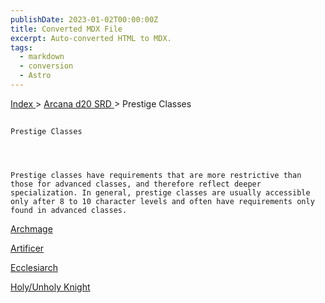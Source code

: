 ```yaml
---
publishDate: 2023-01-02T00:00:00Z
title: Converted MDX File
excerpt: Auto-converted HTML to MDX.
tags:
  - markdown
  - conversion
  - Astro
---
```







[
      Index
     ](-index)
     >
     [
      Arcana d20 SRD
     ](arcana-d20-srd-index)
     > Prestige Classes
    




## 
    Prestige Classes
   



    Prestige classes have requirements that are more restrictive than those for advanced classes, and therefore reflect deeper specialization. In general, prestige classes are usually accessible only after 8 to 10 character levels and often have requirements only found in advanced classes.
   



[
     Archmage
    ](arcana-d20-srd-prestige-classes-archmage)




[
     Artificer
    ](arcana-d20-srd-prestige-classes-artificer)




[
     Ecclesiarch
    ](arcana-d20-srd-prestige-classes-ecclesiarch)




[
     Holy/Unholy Knight
    ](arcana-d20-srd-prestige-classes-holy-unholy-knight)







